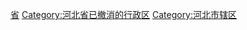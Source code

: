 [[Category:中国已撤消的市辖区_(按省级行政区分类)|省]]
[[Category:河北省已撤消的行政区|Category:河北省已撤消的行政区]]
[[Category:河北市辖区|Category:河北市辖区]]